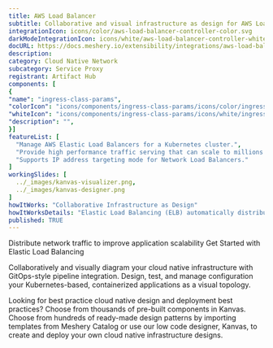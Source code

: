 ```yaml
---
title: AWS Load Balancer
subtitle: Collaborative and visual infrastructure as design for AWS Load Balancer
integrationIcon: icons/color/aws-load-balancer-controller-color.svg
darkModeIntegrationIcon: icons/white/aws-load-balancer-controller-white.svg
docURL: https://docs.meshery.io/extensibility/integrations/aws-load-balancer-controller
description: 
category: Cloud Native Network
subcategory: Service Proxy
registrant: Artifact Hub
components: [
{
"name": "ingress-class-params",
"colorIcon": "icons/components/ingress-class-params/icons/color/ingress-class-params-color.svg",
"whiteIcon": "icons/components/ingress-class-params/icons/white/ingress-class-params-white.svg",
"description": "",
}]
featureList: [
  "Manage AWS Elastic Load Balancers for a Kubernetes cluster.",
  "Provide high performance traffic serving that can scale to millions of requests per second.",
  "Supports IP address targeting mode for Network Load Balancers."
]
workingSlides: [
  ../_images/kanvas-visualizer.png,
  ../_images/kanvas-designer.png
]
howItWorks: "Collaborative Infrastructure as Design"
howItWorksDetails: "Elastic Load Balancing (ELB) automatically distributes incoming application traffic across multiple targets and virtual appliances in one or more Availability Zones (AZs)."
published: TRUE
---
```

<p>
Distribute network traffic to improve application scalability
Get Started with Elastic Load Balancing

</p>
<p>
    Collaboratively and visually diagram your cloud native infrastructure with GitOps-style pipeline integration. Design, test, and manage configuration your Kubernetes-based, containerized applications as a visual topology.
</p>
<p>
    Looking for best practice cloud native design and deployment best practices? Choose from thousands of pre-built components in Kanvas. Choose from hundreds of ready-made design patterns by importing templates from Meshery Catalog or use our low code designer, Kanvas, to create and deploy your own cloud native infrastructure designs.
</p>
